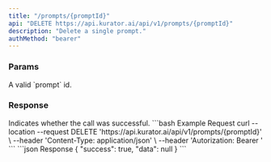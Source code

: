 ```yaml
---
title: "/prompts/{promptId}"
api: "DELETE https://api.kurator.ai/api/v1/prompts/{promptId}"
description: "Delete a single prompt."
authMethod: "bearer"
---
```


### Params

<ParamField path="promptId" required type="string">
  A valid `prompt` id.
</ParamField>

### Response

<ResponseField name="success" type="boolean">
  Indicates whether the call was successful.
</ResponseField>

<RequestExample>
```bash Example Request
curl --location --request DELETE 'https://api.kurator.ai/api/v1/prompts/{promptId}' \
--header 'Content-Type: application/json' \
--header 'Autorization: Bearer <token>'
```
</RequestExample>

<ResponseExample>
```json Response
{
  "success": true,
  "data": null
}
```
</ResponseExample>
